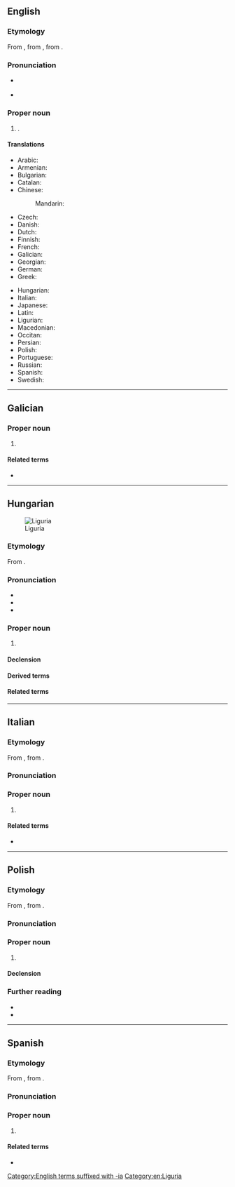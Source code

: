 {{also|ligúria|Ligùria|Ligúria|Łiguria}}
==English==
{{wikipedia}}

===Etymology===
From {{der|en|oc|Ligúria}}, from {{der|it|la|Liguria}}, from {{der|it|grc|Λίγυς}}.

===Pronunciation===
* {{a|UK}} {{IPA|en|/lɪˈɡjʊəɹiə/}}
* {{a|US}} {{IPA|en|/lɪˈɡjʊɹiə/}}

===Proper noun===
{{en-proper noun}}

# {{place|en|region|of northwest|c/Italy}}.

====Translations====
{{trans-top|region}}
* Arabic: {{t|ar|لِيغُورْيَا|f}}
* Armenian: {{t+|hy|Լիգուրիա}}
* Bulgarian: {{t|bg|Лигу́рия|f}}
* Catalan: {{t|ca|Ligúria|f}}
* Chinese:
*: Mandarin: {{t+|cmn|利古里亞}}
* Czech: {{t|cs|Ligurie|f}}
* Danish: {{t|da|Ligurien|c}}
* Dutch: {{t|nl|Ligurië}}
* Finnish: {{t+|fi|Liguria}}
* French: {{t+|fr|Ligurie|f}}
* Galician: {{t|gl|Liguria}}
* Georgian: {{t|ka|ლიგურია}}
* German: {{t+|de|Ligurien|n}}
* Greek: {{t|el|Λιγουρία|f}}
{{trans-mid}}
* Hungarian: {{t|hu|Liguria}}
* Italian: {{t+|it|Liguria|f}}
* Japanese: {{t|ja|リグーリア州|tr=リグーリアしゅう, Rigūria shū|sc=Jpan}}
* Latin: {{t|la|Liguria|f}}
* Ligurian: {{t|lij|Ligûria|f}}
* Macedonian: {{t|mk|Лигурија|f}}
* Occitan: {{t|oc|Ligúria}}
* Persian: {{t|fa|لیگوریا|f|tr=Ligureyâ}}
* Polish: {{t+|pl|Liguria|f}}
* Portuguese: {{t+|pt|Ligúria|f}}
* Russian: {{t+|ru|Лигу́рия|f}}
* Spanish: {{t|es|Liguria}}
* Swedish: {{t|sv|Ligurien}}
{{trans-bottom}}

[[Category:English terms suffixed with -ia]]
[[Category:en:Liguria]]

----

==Galician==

===Proper noun===
{{gl-proper noun}}

# {{place|gl|region|c/Italy|t=Liguria}}

====Related terms====
* {{l|gl|lígur}}

----

==Hungarian==
{{wikipedia|lang=hu}}
[[File:Map of region of Liguria, Italy, with provinces-it.svg|thumb|Liguria]]

===Etymology===
From {{bor|hu|it|Liguria|t=Liguria}}.

===Pronunciation===
* {{hu-IPA|ligúria}}
* {{hyphenation|hu|Li|gu|ria}}
* {{rhymes|hu|jɒ|s=4}}

===Proper noun===
{{head|hu|proper noun}}

# {{place|hu|region|in northwest|c/Italy|t=Liguria}}

====Declension====
{{hu-infl-nom|Liguriá|o|n=sg}}{{hu-pos-tok|Liguriá|n=sg}}

====Derived terms====
{{col4|hu
|liguriai
}}

====Related terms====
{{col4|hu
|ligur
|liguriánus
}}

----

==Italian==
{{wikipedia|lang=it}}

===Etymology===
From {{der|it|la|Liguria}}, from {{der|it|grc|Λίγυς}}.

===Pronunciation===
{{it-pr|Ligùria}}

===Proper noun===
{{it-proper noun|f}}

# {{place|it|region|c/Italy|t=Liguria}}

====Related terms====
* {{l|it|ligure}}

----

==Polish==
{{wp|lang=pl}}

===Etymology===
From {{der|pl|la|Liguria}}, from {{der|pl|grc|Λίγυς}}.

===Pronunciation===
{{pl-p|a=Pl-Liguria.ogg}}

===Proper noun===
{{head|pl|proper noun|g=f}}

# {{place|pl|region|c/Italy|t=Liguria}}

====Declension====
{{pl-decl-noun-sing|Liguria|Ligurii|Ligurii|Ligurię|Ligurią|Ligurii|Ligurio}}

===Further reading===
* {{R:pl:WSJP}}
* {{R:pl:PWN}}

----

==Spanish==
{{wikipedia|lang=es}}

===Etymology===
From {{der|es|la|Liguria}}, from {{der|es|grc|Λίγυς}}.

===Pronunciation===
{{es-IPA}}

===Proper noun===
{{es-proper noun|f}}

# {{place|es|region|c/Italy|t=Liguria}}

====Related terms====
* {{l|es|ligur}}